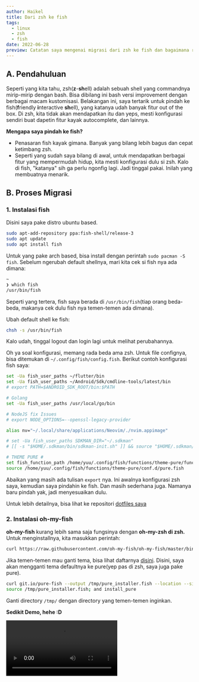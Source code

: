 ```yaml
---
author: Haikel
title: Dari zsh ke fish
tags:
  - linux
  - zsh
  - fish
date: 2022-06-28
preview: Catatan saya mengenai migrasi dari zsh ke fish dan bagaimana rasanya
---
```


## A. Pendahuluan

Seperti yang kita tahu, zsh(**z**-**sh**ell) adalah sebuah shell yang commandnya mirip-mirip dengan bash. Bisa dibilang ini bash versi improvement dengan berbagai macam kustomisasi. Belakangan ini, saya tertarik untuk pindah ke fish(**f**riendly **i**nteractive **sh**ell), yang katanya udah banyak fitur out of the box. Di zsh, kita tidak akan mendapatkan itu dan yeps, mesti konfigurasi sendiri buat dapetin fitur kayak autocomplete, dan lainnya.

**Mengapa saya pindah ke fish?**

- Penasaran fish kayak gimana. Banyak yang bilang lebih bagus dan cepat ketimbang zsh.
- Seperti yang sudah saya bilang di awal, untuk mendapatkan berbagai fitur yang mempermudah hidup, kita mesti konfigurasi dulu si zsh. Kalo di fish, "katanya" sih ga perlu ngonfig lagi. Jadi tinggal pakai. Inilah yang membuatnya menarik.

## B. Proses Migrasi

### 1. Instalasi fish

Disini saya pake distro ubuntu based.

```bash
sudo apt-add-repository ppa:fish-shell/release-3
sudo apt update
sudo apt install fish
```

Untuk yang pake arch based, bisa install dengan perintah `sudo pacman -S fish`. Sebelum ngerubah default shellnya, mari kita cek si fish nya ada dimana:

```bash
~
❯ which fish
/usr/bin/fish
```

Seperti yang tertera, fish saya berada di `/usr/bin/fish`(tiap orang beda-beda, makanya cek dulu fish nya temen-temen ada dimana).

Ubah default shell ke fish:

```bash
chsh -s /usr/bin/fish
```

Kalo udah, tinggal logout dan login lagi untuk melihat perubahannya.

Oh ya soal konfigurasi, memang rada beda ama zsh. Untuk file confignya, bisa ditemukan di `~/.config/fish/config.fish`. Berikut contoh konfigurasi fish saya:

```bash
set -Ua fish_user_paths ~/flutter/bin
set -Ua fish_user_paths ~/Android/Sdk/cmdline-tools/latest/bin
# export PATH=$ANDROID_SDK_ROOT/bin:$PATH

# Golang
set -Ua fish_user_paths /usr/local/go/bin

# NodeJS fix Issues
# export NODE_OPTIONS=--openssl-legacy-provider

alias nv="~/.local/share/applications/Neovim/./nvim.appimage"

# set -Ua fish_user_paths SDKMAN_DIR="~/.sdkman"
# [[ -s "$HOME/.sdkman/bin/sdkman-init.sh" ]] && source "$HOME/.sdkman/bin/sdkman-init.sh"

# THEME PURE #
set fish_function_path /home/yuu/.config/fish/functions/theme-pure/functions/ $fish_function_path
source /home/yuu/.config/fish/functions/theme-pure/conf.d/pure.fish
```

Abaikan yang masih ada tulisan `export` nya. Ini awalnya konfigurasi zsh saya, kemudian saya pindahin ke fish. Dan masih sederhana juga. Namanya baru pindah yak, jadi menyesuaikan dulu.

Untuk lebih detailnya, bisa lihat ke repositori [dotfiles saya](https://github.com/haikelz/dotfiles/blob/master/new-bspwm/.config/fish/config.fish)

### 2. Instalasi oh-my-fish

**oh-my-fish** kurang lebih sama saja fungsinya dengan **oh-my-zsh di zsh.** Untuk menginstallnya, kita masukkan perintah:

```bash
curl https://raw.githubusercontent.com/oh-my-fish/oh-my-fish/master/bin/install | fish
```

<LazyLoadImage
  src="blog/dari-fish-ke-zsh/oh-my-fish.png?ik-sdk-version=javascript-1.4.3&updatedAt=1669162175073"
  alt="oh-my-fish"
/>

Jika temen-temen mau ganti tema, bisa lihat daftarnya [disini](https://github.com/oh-my-fish/oh-my-fish/blob/master/docs/Themes.md). Disini, saya akan mengganti tema defaultnya ke pure(yep pas di zsh, saya juga pake pure).

```bash
curl git.io/pure-fish --output /tmp/pure_installer.fish --location --silent
source /tmp/pure_installer.fish; and install_pure
```

Ganti directory `/tmp/` dengan directory yang temen-temen inginkan.

**Sedikit Demo, hehe :D**

<Video src="https://streamable.com/e/j7ac0d" title="Fish Demo" />

### 3. Uninstall zsh dan oh-my-zsh

Sebenarnya ini opsional, tapi karena default shellnya udah di fish, maka saya uninstall zsh beserta oh-my-zsh nya.

```bash
sudo apt --purge remove zsh
```

<LazyLoadImage
  src="blog/dari-fish-ke-zsh/uninstall-zsh.png?ik-sdk-version=javascript-1.4.3&updatedAt=1669162135308"
  alt="Uninstall zsh"
/>

Untuk uninstall oh-my-zsh, lakukan cara berikut:

- Pergi ke direktori `~/.oh-my-zsh/tools/`
- Nah disitu ada file yang namanya `uninstall.sh`
- Ubah filenya jadi executable dengan perintah `sudo chmod 777 uninstall.sh`
- Kemudian uninstall oh-my-zsh dengan `./uninstall.sh`

<LazyLoadImage
  src="blog/dari-fish-ke-zsh/uninstall-oh-my-zsh.png?ik-sdk-version=javascript-1.4.3&updatedAt=1669162160120"
  alt="Uninstall oh-my-zsh"
/>

Dia bakal ngembaliin default shellnya ke bash. Dalam hal ini, kita rubah lagi ke fish dengan `chsh -s /usr/bin/fish`

## C. Penutup

Yeps sekian aja catatan ini. So far aman, dan nyaman juga pake fish. Ga terlalu mikirin time execution juga sih seperti kata orang-orang, cuma murni pengen nyoba hal yang baru aja. **Terima kasih 🌸**

### Referensi

- [Fish vs. Zsh vs. Bash and Why You Should Switch to Fish](https://betterprogramming.pub/fish-vs-zsh-vs-bash-reasons-why-you-need-to-switch-to-fish-4e63a66687eb)
- [fish official website](https://fishshell.com/)

